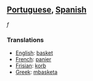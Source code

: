 ==[[Portuguese]], [[Spanish]]== ''f''
===Translations===

*[[English]]: [[basket]]
*[[French]]: [[panier]]
*[[Frisian]]: [[korb]]
*[[Greek]]: [[mbasketa]]